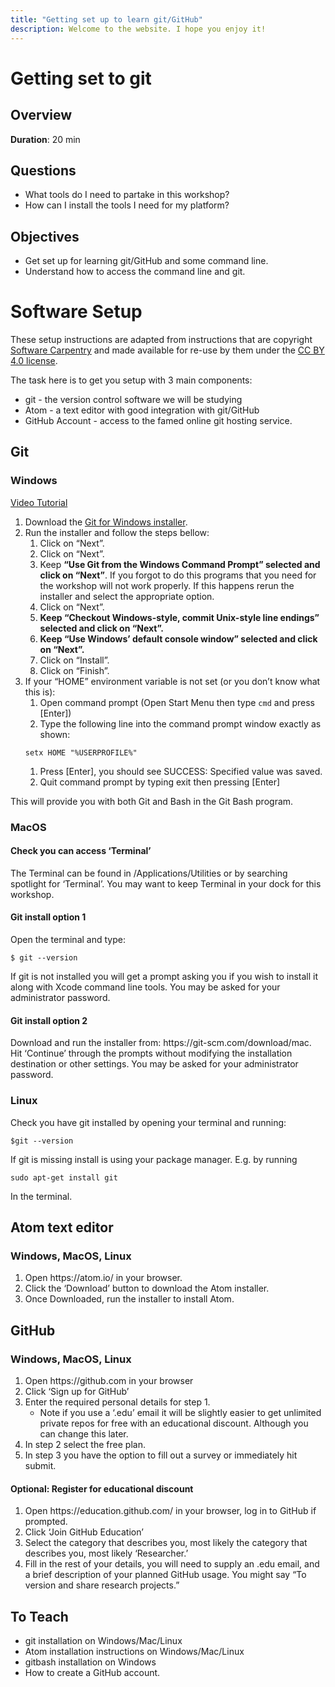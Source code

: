 ```yaml
---
title: "Getting set up to learn git/GitHub"
description: Welcome to the website. I hope you enjoy it!
---
```


# Getting set to git

## Overview
**Duration**: 20 min

## Questions
* What tools do I need to partake in this workshop?
* How can I install the tools I need for my platform?

## Objectives
* Get set up for learning git/GitHub and some command line.
* Understand how to access the command line and git.

# Software Setup

These setup instructions are adapted from instructions that are copyright
[Software Carpentry](http://software-carpentry.org/) and made available for
re-use by them under the [CC BY 4.0
license](https://creativecommons.org/licenses/by/4.0/legalcode).

The task here is to get you setup with 3 main components:

  * git - the version control software we will be studying
  * Atom - a text editor with good integration with git/GitHub
  * GitHub Account - access to the famed online git hosting service.

## Git

### Windows

[Video Tutorial](https://www.youtube.com/watch?v=339AEqk9c-8)

1. Download the [Git for Windows installer](https://git-for-windows.github.io/).
1. Run the installer and follow the steps bellow:
    1. Click on "Next".
    1. Click on "Next".
    1. Keep **"Use Git from the Windows Command Prompt" selected and click on "Next"**. If you forgot to do this programs that you need for the workshop will not work properly. If this happens rerun the installer and select the appropriate option.
    1. Click on "Next".
    1. **Keep "Checkout Windows-style, commit Unix-style line endings" selected and click on "Next".**
    1. **Keep "Use Windows' default console window" selected and click on "Next".**
    1. Click on "Install".
    1. Click on "Finish".
1. If your "HOME" environment variable is not set (or you don't know what this is):
    1. Open command prompt (Open Start Menu then type `cmd`  and press [Enter])
    1. Type the following line into the command prompt window exactly as shown:

    ``` 
    setx HOME "%USERPROFILE%"
    ```
    1. Press [Enter], you should see SUCCESS: Specified value was saved.
    1. Quit command prompt by typing exit then pressing [Enter]

This will provide you with both Git and Bash in the Git Bash program.

### MacOS

#### Check you can access 'Terminal'
The Terminal can be found in /Applications/Utilities or by searching spotlight for 'Terminal'. You may want to keep Terminal in your dock for this workshop.

#### Git install option 1
Open the terminal and type:

  ```
  $ git --version
  ```
  
If git is not installed you will get a prompt asking you if you wish to install it along with Xcode command line tools. You may be asked for your administrator password.

#### Git install option 2
Download and run the installer from: https://git-scm.com/download/mac. Hit
'Continue' through the prompts without modifying the installation destination or
other settings. You may be asked for your administrator password.

### Linux
Check you have git installed by opening your terminal and running:

  ```
  $git --version
  ```

If git is missing install is using your package manager. E.g. by running

  ```
  sudo apt-get install git
  ```

In the terminal.

## Atom text editor

### Windows, MacOS, Linux

1. Open https://atom.io/ in your browser. 
1. Click the 'Download' button to download the Atom installer. 
1. Once Downloaded, run the installer to install Atom.

## GitHub

### Windows, MacOS, Linux

1. Open https://github.com in your browser
1. Click 'Sign up for GitHub'
1. Enter the required personal details for step 1.
    * Note if you use a '.edu' email it will be slightly easier to get unlimited private repos for free with an educational discount. Although you can change this later.
1. In step 2 select the free plan.
1. In step 3 you have the option to fill out a survey or immediately hit submit.

#### Optional: Register for educational discount
1. Open https://education.github.com/ in your browser, log in to GitHub if prompted.
1. Click 'Join GitHub Education'
1. Select the category that describes you, most likely the category that describes you, most likely 'Researcher.'
1. Fill in the rest of your details, you will need to supply an .edu email, and a brief description of your planned GitHub usage. You might say "To version and share research projects." 

## To Teach
* git installation on Windows/Mac/Linux
* Atom installation instructions on Windows/Mac/Linux
* gitbash installation on Windows
* How to create a GitHub account.
 
